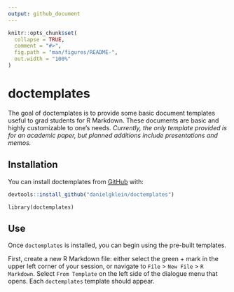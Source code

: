 ```yaml
---
output: github_document
---
```


<!-- README.md is generated from README.Rmd. Please edit that file -->

```r
knitr::opts_chunk$set(
  collapse = TRUE,
  comment = "#>",
  fig.path = "man/figures/README-",
  out.width = "100%"
)
```

# doctemplates

<!-- badges: start -->
<!-- badges: end -->

The goal of doctemplates is to provide some basic document templates useful to grad students for R Markdown. These documents are basic and highly customizable to one's needs. _Currently, the only template provided is for an academic paper, but planned additions include presentations and memos._

## Installation

You can install doctemplates from [GitHub](https://github.com/) with:

``` r
devtools::install_github("danielgklein/doctemplates")
```
```
library(doctemplates)
```

## Use

Once `doctemplates` is installed, you can begin using the pre-built templates.

First, create a new R Markdown file: either select the green + mark in the upper left corner of your session, or navigate to `File` > `New File` > `R Markdown`. Select `From Template` on the left side of the dialogue menu that opens. Each `doctemplates` template should appear.